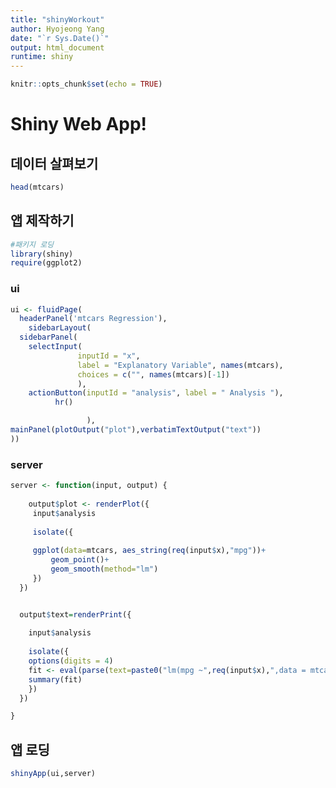 ---
title: "shinyWorkout"
author: Hyojeong Yang
date: "`r Sys.Date()`"
output: html_document
runtime: shiny
---

```{r setup, include=FALSE}
knitr::opts_chunk$set(echo = TRUE)
```

# Shiny Web App!
## 데이터 살펴보기
```{r}
head(mtcars)
```

## 앱 제작하기
```{r}
#패키지 로딩
library(shiny)
require(ggplot2)
```

### ui
```{r ui}
ui <- fluidPage(
  headerPanel('mtcars Regression'),
    sidebarLayout(
  sidebarPanel(
    selectInput(
               inputId = "x",
               label = "Explanatory Variable", names(mtcars),
               choices = c("", names(mtcars)[-1])
               ),
    actionButton(inputId = "analysis", label = " Analysis "),
          hr()

                 ),
mainPanel(plotOutput("plot"),verbatimTextOutput("text"))
))
```

### server
```{r server}
server <- function(input, output) {
  
    output$plot <- renderPlot({
     input$analysis
    
     isolate({
       
     ggplot(data=mtcars, aes_string(req(input$x),"mpg"))+
         geom_point()+
         geom_smooth(method="lm")
     })
  })


  output$text=renderPrint({
    
    input$analysis
    
    isolate({
    options(digits = 4)
    fit <- eval(parse(text=paste0("lm(mpg ~",req(input$x),",data = mtcars)")))
    summary(fit)
    })
  })

}  

```

## 앱 로딩
```{r}
shinyApp(ui,server)
```

